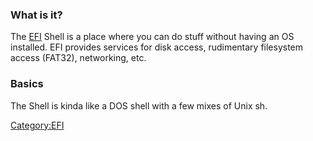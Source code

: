 === What is it? ===
The [[:Category:EFI|EFI]] Shell is a place where you can do stuff without having an OS installed. EFI provides services for disk access, rudimentary filesystem access (FAT32), networking, etc.

=== Basics ===
The Shell is kinda like a DOS shell with a few mixes of Unix sh. 

[[Category:EFI]]